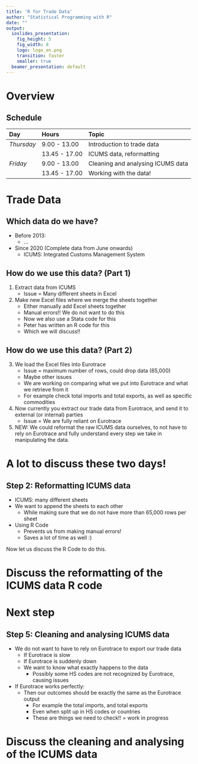 ```yaml
---
title: 'R for Trade Data'
author: "Statistical Programming with R"
date: ""
output:
  ioslides_presentation:
    fig_height: 5
    fig_width: 8
    logo: logo_en.png
    transition: faster
    smaller: true
  beamer_presentation: default
---
```


# Overview 
## Schedule 
| Day         | Hours       | Topic                               | 
|:------------|:------------|:------------------------------------|
| *Thursday*  |  9.00 - 13.00  | Introduction to trade data |
|   |  13.45 - 17.00 | ICUMS data, reformatting |
| *Friday*  |    9.00 - 13.00  | Cleaning and analysing ICUMS data |
|   |  13.45 - 17.00  | Working with the data! |


# Trade Data
## Which data do we have?

- Before 2013:
  - ...
- Since 2020 (Complete data from June onwards)
  - ICUMS: Integrated Customs Management System

## How do we use this data? (Part 1)
<ol>
<li> Extract data from ICUMS
    <ul>
    <li> Issue = Many different sheets in Excel </li>
    </ul>
<li> Make new Excel files where we merge the sheets together
    <ul>
    <li> Either manually add Excel sheets together </li>
    <li> Manual errors!! We do not want to do this </li>
    <li> Now we also use a Stata code for this </li>
    <li> Peter has written an R code for this </li>
    <li> Which we will discuss!! </li>
    </ul>
</ol>
    
## How do we use this data? (Part 2)
<ol start=3>
<li> We load the Excel files into Eurotrace
    <ul>
    <li> Issue = maximum number of rows, could drop data (65,000) </li>
    <li> Maybe other issues </li>
    <li> We are working on comparing what we put into Eurotrace and what we retrieve from it </li>
    <li>For example check total imports and total exports, as well as specific commodities </li>
    </ul>
<li> Now currently you extract our trade data from Eurotrace, and send it to external (or internal) parties 
   <ul>
   <li> Issue = We are fully reliant on Eurotrace </li>
   </ul>
<li> NEW: We could reformat the raw ICUMS data ourselves, to not have to rely on Eurotrace and fully understand every step we take in manipulating the data.
</ol>
# A lot to discuss these two days!

## Step 2: Reformatting ICUMS data

- ICUMS: many different sheets
- We want to append the sheets to each other
  - While making sure that we do not have more than 65,000 rows per sheet
- Using R Code 
  - Prevents us from making manual errors!
  - Saves a lot of time as well :)

Now let us discuss the R Code to do this.

# Discuss the reformatting of the ICUMS data R code

# Next step

## Step 5: Cleaning and analysing ICUMS data

- We do not want to have to rely on Eurotrace to export our trade data
  - If Eurotrace is slow
  - If Eurotrace is suddenly down
  - We want to know what exactly happens to the data
    - Possibly some HS codes are not recognized by Eurotrace, causing issues
- If Eurotrace works perfectly:
  - Then our outcomes should be exactly the same as the Eurotrace output
    - For example the total imports, and total exports
    - Even when split up in HS codes or countries
    - These are things we need to check!! = work in progress

# Discuss the cleaning and analysing of the ICUMS data

  
  
  

